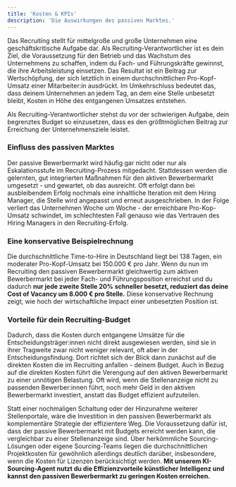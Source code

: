 ```yaml
---
title: 'Kosten & KPIs'
description: 'Die Auswirkungen des passiven Marktes.'
---
```


Das Recruiting stellt für mittelgroße und große Unternehmen eine geschäftskritische Aufgabe dar. Als Recruiting-Verantwortlicher 
ist es dein Ziel, die Voraussetzung für den Betrieb und das Wachstum des Unternehmens zu schaffen, 
indem du Fach- und Führungskräfte gewinnst, die ihre Arbeitsleistung einsetzen. Das Resultat ist ein Beitrag zur Wertschöpfung, 
der sich letztlich in einem durchschnittlichen Pro-Kopf-Umsatz einer Mitarbeiter:in ausdrückt. Im Umkehrschluss bedeutet das, 
dass deinem Unternehmen an jedem Tag, an dem eine Stelle unbesetzt bleibt, Kosten in Höhe des entgangenen Umsatzes entstehen. 

<Info>Als Recruiting-Verantwortlicher stehst du vor der schwierigen Aufgabe, dein begrenztes Budget so einzusetzen, dass es den größtmöglichen Beitrag
 zur Erreichung der Unternehmensziele leistet. </Info>

 ### Einfluss des passiven Marktes ###

Der passive Bewerbermarkt wird häufig gar nicht oder nur als Eskalationsstufe im Recruiting-Prozess mitgedacht. Stattdessen 
werden die gelernten, gut integrierten Maßnahmen für den aktiven Bewerbermarkt umgesetzt - und gewartet, ob das ausreicht. 
Oft erfolgt dann bei ausbleibendem Erfolg nochmals eine inhaltliche Iteration mit dem Hiring Manager, die Stelle wird 
angepasst und erneut ausgeschrieben. In der Folge verliert das Unternehmen Woche um Woche - der erreichbare Pro-Kop-Umsatz schwindet, 
im schlechtesten Fall genauso wie das Vertrauen des Hiring Managers in den Recruiting-Erfolg. 

### Eine konservative Beispielrechnung ###

Die durchschnittliche Time-to-Hire in Deutschland liegt bei 138 Tagen, ein moderater Pro-Kopf-Umsatz bei 150.000 € pro Jahr. 
Wenn du nun im Recruiting den passiven Bewerbermarkt gleichwertig zum aktiven Bewerbermarkt bei jeder Fach- und Führungsposition
erreichst und du dadurch **nur jede zweite Stelle 20% schneller besetzt, reduziert das deine Cost of Vacancy um 8.000 € pro Stelle.** 
Diese konservative Rechnung zeigt, wie hoch der wirtschaftliche Impact einer unbesetzten Position ist. 

### Vorteile für dein Recruiting-Budget ###

Dadurch, dass die Kosten durch entgangene Umsätze für die Entscheidungsträger:innen nicht direkt ausgewiesen werden, sind sie 
in ihrer Tragweite zwar nicht weniger relevant, oft aber in der Entscheidungsfindung. Dort richtet sich der Blick dann zunächst 
auf die direkten Kosten die im Recruiting anfallen - deinem Budget. Auch in Bezug auf die direkten Kosten führt die Verengung 
auf den aktiven Bewerbermarkt zu einer unnötigen Belastung. Oft wird, wenn die Stellenanzeige nicht zu passenden 
Bewerber:innen führt, noch mehr Geld in den aktiven Bewerbermarkt investiert, anstatt das Budget effizient aufzuteilen. 

Statt 
einer nochmaligen Schaltung oder der Hinzunahme weiterer Stellenportale, wäre die Investition in den passiven Bewerbermarkt als 
komplementäre Strategie der effizientere Weg. Die Voraussetzung dafür ist, dass der passive Bewerbermarkt mit Budgets erreicht werden kann, 
die vergleichbar zu einer Stellenanzeige sind. Über herkömmliche Sourcing-Lösungen oder eigene Sourcing-Teams liegen die 
durchschnittlichen Projektkosten für gewöhnlich allerdings deutlich darüber, insbesondere, wenn die Kosten für Lizenzen berücksichtigt werden. 
**Mit unserem KI-Sourcing-Agent nutzt du die Effizienzvorteile künstlicher Intelligenz und kannst den passiven Bewerbermarkt zu 
geringen Kosten erreichen.** 

[comment]: # (This actually is the most platform independent comment)